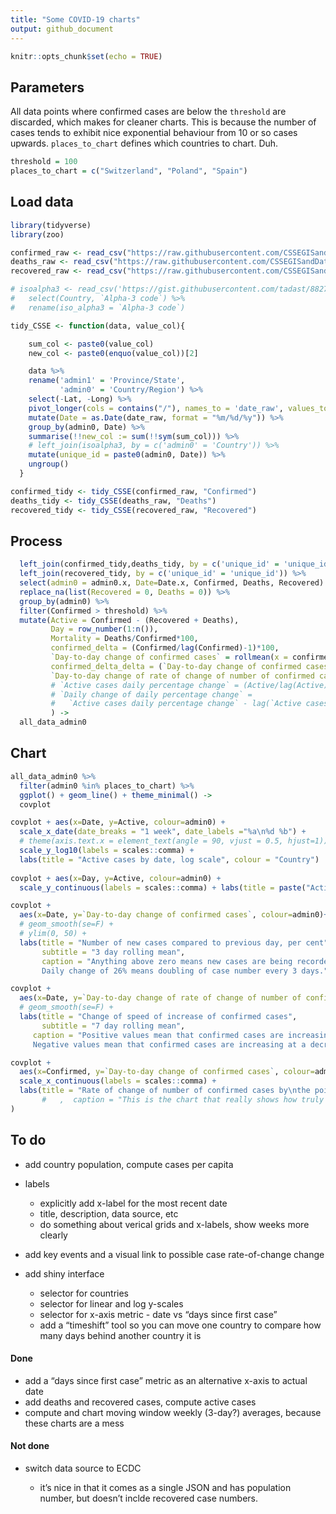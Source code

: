 ```yaml
---
title: "Some COVID-19 charts"
output: github_document
---
```


```r
knitr::opts_chunk$set(echo = TRUE)

```

## Parameters

All data points where confirmed cases are below the ``threshold`` are discarded, which makes for cleaner charts. This is because the number of cases tends to exhibit nice exponential behaviour from 10 or so cases upwards.
``places_to_chart`` defines which countries to chart. Duh.

```r
threshold = 100
places_to_chart = c("Switzerland", "Poland", "Spain")
```

## Load data

```r
library(tidyverse)
library(zoo)

confirmed_raw <- read_csv("https://raw.githubusercontent.com/CSSEGISandData/COVID-19/master/csse_covid_19_data/csse_covid_19_time_series/time_series_covid19_confirmed_global.csv")
deaths_raw <- read_csv("https://raw.githubusercontent.com/CSSEGISandData/COVID-19/master/csse_covid_19_data/csse_covid_19_time_series/time_series_covid19_deaths_global.csv")
recovered_raw <- read_csv("https://raw.githubusercontent.com/CSSEGISandData/COVID-19/master/csse_covid_19_data/csse_covid_19_time_series/time_series_covid19_recovered_global.csv")

# isoalpha3 <- read_csv('https://gist.githubusercontent.com/tadast/8827699/raw/7255fdfbf292c592b75cf5f7a19c16ea59735f74/countries_codes_and_coordinates.csv') %>%
#   select(Country, `Alpha-3 code`) %>%
#   rename(iso_alpha3 = `Alpha-3 code`)

tidy_CSSE <- function(data, value_col){

    sum_col <- paste0(value_col)
    new_col <- paste0(enquo(value_col))[2]

    data %>%
    rename('admin1' = 'Province/State',
           'admin0' = 'Country/Region') %>%
    select(-Lat, -Long) %>%
    pivot_longer(cols = contains("/"), names_to = 'date_raw', values_to = value_col) %>%
    mutate(Date = as.Date(date_raw, format = "%m/%d/%y")) %>%
    group_by(admin0, Date) %>%
    summarise(!!new_col := sum(!!sym(sum_col))) %>%
    # left_join(isoalpha3, by = c('admin0' = 'Country')) %>%
    mutate(unique_id = paste0(admin0, Date)) %>%
    ungroup()
  }

confirmed_tidy <- tidy_CSSE(confirmed_raw, "Confirmed")
deaths_tidy <- tidy_CSSE(deaths_raw, "Deaths")
recovered_tidy <- tidy_CSSE(recovered_raw, "Recovered")

``` 

## Process

```r

  left_join(confirmed_tidy,deaths_tidy, by = c('unique_id' = 'unique_id')) %>%
  left_join(recovered_tidy, by = c('unique_id' = 'unique_id')) %>%
  select(admin0 = admin0.x, Date=Date.x, Confirmed, Deaths, Recovered) %>%
  replace_na(list(Recovered = 0, Deaths = 0)) %>%
  group_by(admin0) %>%
  filter(Confirmed > threshold) %>%
  mutate(Active = Confirmed - (Recovered + Deaths),
         Day = row_number(1:n()),
         Mortality = Deaths/Confirmed*100,
         confirmed_delta = (Confirmed/lag(Confirmed)-1)*100,
         `Day-to-day change of confirmed cases` = rollmean(x = confirmed_delta, k = 3, align = "right", fill = NA),
         confirmed_delta_delta = (`Day-to-day change of confirmed cases`/lag(`Day-to-day change of confirmed cases`)-1)*100,
         `Day-to-day change of rate of change of number of confirmed cases` = rollmean(x = confirmed_delta_delta, k = 6, align = "right", fill = NA),
         # `Active cases daily percentage change` = (Active/lag(Active)-1)*100,
         # `Daily change of daily percentage change` = 
         #   `Active cases daily percentage change` - lag(`Active cases daily percentage change`)
         ) ->
  all_data_admin0

```
 
## Chart
 
```r

all_data_admin0 %>%
  filter(admin0 %in% places_to_chart) %>%
  ggplot() + geom_line() + theme_minimal() ->
  covplot

covplot + aes(x=Date, y=Active, colour=admin0) +
  scale_x_date(date_breaks = "1 week", date_labels ="%a\n%d %b") + 
  # theme(axis.text.x = element_text(angle = 90, vjust = 0.5, hjust=1))
  scale_y_log10(labels = scales::comma) + 
  labs(title = "Active cases by date, log scale", colour = "Country")
  
covplot + aes(x=Day, y=Active, colour=admin0) +
  scale_y_continuous(labels = scales::comma) + labs(title = paste("Active cases by day, since the day", threshold, "cases were first recorded"))

covplot + 
  aes(x=Date, y=`Day-to-day change of confirmed cases`, colour=admin0)+ 
  # geom_smooth(se=F) +
  # ylim(0, 50) +
  labs(title = "Number of new cases compared to previous day, per cent", 
       subtitle = "3 day rolling mean",
       caption = "Anything above zero means new cases are being recorded. 
       Daily change of 26% means doubling of case number every 3 days.")

covplot + 
  aes(x=Date, y=`Day-to-day change of rate of change of number of confirmed cases`, colour=admin0) + 
  # geom_smooth(se=F) + 
  labs(title = "Change of speed of increase of confirmed cases", 
       subtitle = "7 day rolling mean",
     caption = "Positive values mean that confirmed cases are increasing at an increasing rate. 
     Negative values mean that confirmed cases are increasing at a decreasing rate.")

covplot + 
  aes(x=Confirmed, y=`Day-to-day change of confirmed cases`, colour=admin0) +
  scale_x_continuous(labels = scales::comma) + 
  labs(title = "Rate of change of number of confirmed cases by\nthe point in the pandemic in which each country is"
       #   ,  caption = "This is the chart that really shows how truly screwed the US is."
)

```

## To do


* add country population, compute cases per capita

* labels

  * explicitly add x-label for the most recent date
  * title, description, data source, etc
  * do something about verical grids and x-labels, show weeks more clearly
   
* add key events and a visual link to possible case rate-of-change change
* add shiny interface

  * selector for countries
  * selector for linear and log y-scales
  * selector for x-axis metric - date vs "days since first case"
  * add a "timeshift" tool so you can move one country to compare how many days behind another country it is

#### Done
 
* add a "days since first case" metric as an alternative x-axis to actual date
* add deaths and recovered cases, compute active cases
* compute and chart moving window weekly (3-day?) averages, because these charts are a mess

#### Not done

* switch data source to ECDC
  
  * it's nice in that it comes as a single JSON and has population number, but doesn't inclde recovered case numbers.